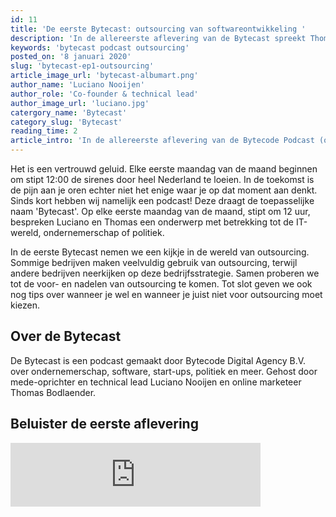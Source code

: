 ```yaml
---
id: 11
title: 'De eerste Bytecast: outsourcing van softwareontwikkeling '
description: 'In de allereerste aflevering van de Bytecast spreekt Thomas met Luciano over een groeiende trend: het outsourcen van softwareontwikkeling.'
keywords: 'bytecast podcast outsourcing'
posted_on: '8 januari 2020'
slug: 'bytecast-ep1-outsourcing'
article_image_url: 'bytecast-albumart.png'
author_name: 'Luciano Nooijen'
author_role: 'Co-founder & technical lead'
author_image_url: 'luciano.jpg'
catergory_name: 'Bytecast'
category_slug: 'Bytecast'
reading_time: 2
article_intro: 'In de allereerste aflevering van de Bytecode Podcast (ook wel Bytecast genoemd) praten Thomas en Luciano over een groeiende trend: het outsourcen van softwareontwikkeling.'
---
```


Het is een vertrouwd geluid. Elke eerste maandag van de maand beginnen om stipt 12:00 de sirenes door heel Nederland te loeien. In de toekomst is de pijn aan je oren echter niet het enige waar je op dat moment aan denkt. Sinds kort hebben wij namelijk een podcast! Deze draagt de toepasselijke naam 'Bytecast'. Op elke eerste maandag van de maand, stipt om 12 uur, bespreken Luciano en Thomas een onderwerp met betrekking tot de IT-wereld, ondernemerschap of politiek.

In de eerste Bytecast nemen we een kijkje in de wereld van outsourcing. Sommige bedrijven maken veelvuldig gebruik van outsourcing, terwijl andere bedrijven neerkijken op deze bedrijfsstrategie. Samen proberen we tot de voor- en nadelen van outsourcing te komen. Tot slot geven we ook nog tips over wanneer je wel en wanneer je juist niet voor outsourcing moet kiezen.

## Over de Bytecast

De Bytecast is een podcast gemaakt door Bytecode Digital Agency B.V. over ondernemerschap, software, start-ups, politiek en meer. Gehost door mede-oprichter en technical lead Luciano Nooijen en online marketeer Thomas Bodlaender.

## Beluister de eerste aflevering

<iframe src="https://anchor.fm/bytecast/embed/episodes/Outsourcing-van-softwareontwikkeling-S01E01-e9die7/a-a14jm2n" height="102px" width="400px" frameborder="0" scrolling="no" />
